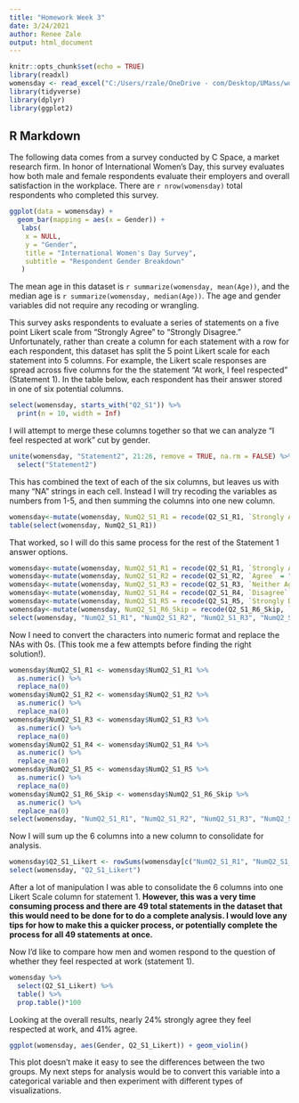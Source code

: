 ---
title: "Homework Week 3"
date: 3/24/2021
author: Renee Zale
output: html_document
---

```{r setup, include=FALSE}
knitr::opts_chunk$set(echo = TRUE)
library(readxl)
womensday <- read_excel("C:/Users/rzale/OneDrive - com/Desktop/UMass/womens_day_data.xlsx")
library(tidyverse)
library(dplyr) 
library(ggplot2)
```

## R Markdown

The following data comes from a survey conducted by C Space, a market research firm. In honor of International Women's Day, this survey evaluates how both male and female respondents evaluate their employers and overall satisfaction in the workplace. There are `r nrow(womensday)` total respondents who completed this survey. 

```{r genderplot, echo=FALSE}
ggplot(data = womensday) + 
  geom_bar(mapping = aes(x = Gender)) +
   labs(
    x = NULL,
    y = "Gender",
    title = "International Women's Day Survey",
    subtitle = "Respondent Gender Breakdown"
   ) 
```
The mean age in this dataset is `r summarize(womensday, mean(Age))`, and the median age is `r summarize(womensday, median(Age))`. The age and gender variables did not require any recoding or wrangling. 

This survey asks respondents to evaluate a series of statements on a five point Likert scale from "Strongly Agree" to "Strongly Disagree." Unfortunately, rather than create a column for each statement with a row for each respondent, this dataset has split the 5 point Likert scale for each statement into 5 columns. For example, the Likert scale responses are spread across five columns for the the statement "At work, I feel respected" (Statement 1). In the table below, each respondent has their answer stored in one of six potential columns. 

```{r statement1 table, echo=TRUE}
select(womensday, starts_with("Q2_S1")) %>%
  print(n = 10, width = Inf)
```

I will attempt to merge these columns together so that we can analyze "I feel respected at work" cut by gender.

```{r columnmerge, echo=TRUE}
unite(womensday, "Statement2", 21:26, remove = TRUE, na.rm = FALSE) %>%
  select("Statement2")
```

This has combined the text of each of the six columns, but leaves us with many "NA" strings in each cell. Instead I will try recoding the variables as numbers from 1-5, and then summing the columns into one new column. 

```{r S2recode, echo=TRUE}
womensday<-mutate(womensday, NumQ2_S1_R1 = recode(Q2_S1_R1, `Strongly Agree` = "5"))
table(select(womensday, NumQ2_S1_R1))
```
That worked, so I will do this same process for the rest of the Statement 1 answer options.

```{r S2recodefull, echo=TRUE}
womensday<-mutate(womensday, NumQ2_S1_R1 = recode(Q2_S1_R1, `Strongly Agree` = "6"))
womensday<-mutate(womensday, NumQ2_S1_R2 = recode(Q2_S1_R2, `Agree` = "5"))
womensday<-mutate(womensday, NumQ2_S1_R3 = recode(Q2_S1_R3, `Neither Agree nor Disagree` = "4"))
womensday<-mutate(womensday, NumQ2_S1_R4 = recode(Q2_S1_R4, `Disagree` = "3"))
womensday<-mutate(womensday, NumQ2_S1_R5 = recode(Q2_S1_R5, `Strongly Disagree` = "2"))
womensday<-mutate(womensday, NumQ2_S1_R6_Skip = recode(Q2_S1_R6_Skip, `Skipped` = "1"))
select(womensday, "NumQ2_S1_R1", "NumQ2_S1_R2", "NumQ2_S1_R3", "NumQ2_S1_R4", "NumQ2_S1_R5", "NumQ2_S1_R6_Skip")
```

Now I need to convert the characters into numeric format and replace the NAs with 0s. (This took me a few attempts before finding the right solution!).
```{r numericNA, echo=TRUE}
womensday$NumQ2_S1_R1 <- womensday$NumQ2_S1_R1 %>%
  as.numeric() %>%
  replace_na(0)
womensday$NumQ2_S1_R2 <- womensday$NumQ2_S1_R2 %>%
  as.numeric() %>%
  replace_na(0)
womensday$NumQ2_S1_R3 <- womensday$NumQ2_S1_R3 %>%
  as.numeric() %>%
  replace_na(0)
womensday$NumQ2_S1_R4 <- womensday$NumQ2_S1_R4 %>%
  as.numeric() %>%
  replace_na(0)
womensday$NumQ2_S1_R5 <- womensday$NumQ2_S1_R5 %>%
  as.numeric() %>%
  replace_na(0)
womensday$NumQ2_S1_R6_Skip <- womensday$NumQ2_S1_R6_Skip %>%
  as.numeric() %>%
  replace_na(0)
select(womensday, "NumQ2_S1_R1", "NumQ2_S1_R2", "NumQ2_S1_R3", "NumQ2_S1_R4", "NumQ2_S1_R5", "NumQ2_S1_R6_Skip")
```

Now I will sum up the 6 columns into a new column to consolidate for analysis. 

```{r sumcolumns, echo= TRUE}
womensday$Q2_S1_Likert <- rowSums(womensday[c("NumQ2_S1_R1", "NumQ2_S1_R2", "NumQ2_S1_R3", "NumQ2_S1_R4", "NumQ2_S1_R5", "NumQ2_S1_R6_Skip")])
select(womensday, "Q2_S1_Likert")
```

After a lot of manipulation I was able to consolidate the 6 columns into one Likert Scale column for statement 1. **However, this was a very time consuming process and there are 49 total statements in the dataset that this would need to be done for to do a complete analysis. I would love any tips for how to make this a quicker process, or potentially complete the process for all 49 statements at once.**

Now I'd like to compare how men and women respond to the question of whether they feel respected at work (statement 1). 

```{r menwomentable, echo=TRUE}
womensday %>%
  select(Q2_S1_Likert) %>%
  table() %>%
  prop.table()*100
```

Looking at the overall results, nearly 24% strongly agree they feel respected at work, and 41% agree.

```{r menwomenplot}

ggplot(womensday, aes(Gender, Q2_S1_Likert)) + geom_violin()
```

This plot doesn't make it easy to see the differences between the two groups. My next steps for analysis would be to convert this variable into a categorical variable and then experiment with different types of visualizations. 